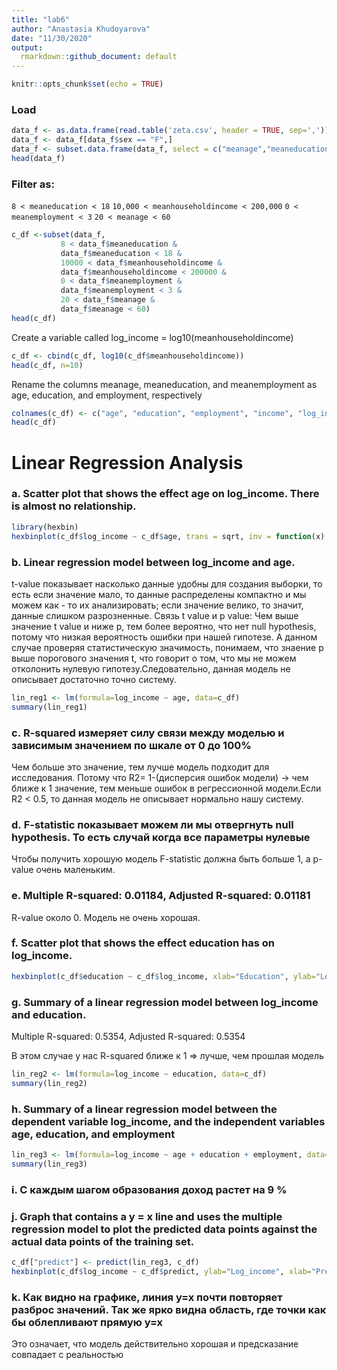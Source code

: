 ---
title: "lab6"
author: "Anastasia Khudoyarova"
date: "11/30/2020"
output:
  rmarkdown::github_document: default
---

```{r setup, include=FALSE}
knitr::opts_chunk$set(echo = TRUE)
```

### Load

```{r}
data_f <- as.data.frame(read.table('zeta.csv', header = TRUE, sep=','))
data_f <- data_f[data_f$sex == "F",]
data_f <- subset.data.frame(data_f, select = c("meanage","meaneducation","meanemployment","meanhouseholdincome"))
head(data_f)
```


### Filter as:
`8 < meaneducation < 18`
`10,000 < meanhouseholdincome < 200,000`
`0 < meanemployment < 3`
`20 < meanage < 60`


```{r}
c_df <-subset(data_f, 
           8 < data_f$meaneducation & 
           data_f$meaneducation < 18 & 
           10000 < data_f$meanhouseholdincome & 
           data_f$meanhouseholdincome < 200000 & 
           0 < data_f$meanemployment & 
           data_f$meanemployment < 3 & 
           20 < data_f$meanage & 
           data_f$meanage < 60)
head(c_df)
```


Create a variable called log_income = log10(meanhouseholdincome)

```{r}
c_df <- cbind(c_df, log10(c_df$meanhouseholdincome))
head(c_df, n=10)
```

Rename the columns meanage, meaneducation, and meanemployment as age, education, and employment, respectively

```{r}
colnames(c_df) <- c("age", "education", "employment", "income", "log_income")
head(c_df)
```


# Linear Regression Analysis

### a. Scatter plot that shows the effect age on log_income. There is almost no relationship.

```{r}
library(hexbin)
hexbinplot(c_df$log_income ~ c_df$age, trans = sqrt, inv = function(x) x^2, xlab="Age", ylab="Log_Income", colramp=rainbow)
```

### b. Linear regression model between log_income and age.  

t-value показывает насколько данные удобны для создания выборки, то есть если значение мало, то данные распределены компактно и мы можем как - то их анализировать; если значение велико, то значит, данные слишком разрозненные.
Связь t value и p value: Чем выше значение t value и ниже p, тем более вероятно, что нет null hypothesis, потому что низкая вероятность ошибки при нашей гипотезе.
А данном случае проверяя статистическую значимость, понимаем, что знаение p выше порогового значения t, что говорит о том, что мы не можем отколонить нулевую гипотезу.Следовательно, данная модель не описывает достаточно точно систему.

```{r}
lin_reg1 <- lm(formula=log_income ~ age, data=c_df)
summary(lin_reg1)
```


### c. R-squared измеряет силу связи между моделью и зависимым значением по шкале от 0 до 100%
Чем больше это значение, тем лучше модель подходит для исследования. Потому что R2= 1-(дисперсия ошибок модели) -> чем ближе к 1 значение, тем меньше ошибок в регрессионной модели.Если R2 < 0.5, то данная модель не описывает нормально нашу систему.

### d. F-statistic показывает можем ли мы отвергнуть null hypothesis. То есть случай когда все параметры нулевые
Чтобы получить хорошую модель F-statistic должна быть больше 1, а p-value очень маленьким.

### e. Multiple R-squared:  0.01184,	Adjusted R-squared:  0.01181
R-value около 0. Модель не очень хорошая.

### f. Scatter plot that shows the effect education has on log_income. 

```{r}
hexbinplot(c_df$education ~ c_df$log_income, xlab="Education", ylab="Log_Income", trans = sqrt, inv = function(x) x^2, type = c("g","r"), colramp=rainbow)
```

### g. Summary of a linear regression model between log_income and education.  

Multiple R-squared:  0.5354,	Adjusted R-squared:  0.5354 

В этом случае у нас R-squared ближе к 1 => лучше, чем прошлая модель 

```{r}
lin_reg2 <- lm(formula=log_income ~ education, data=c_df)
summary(lin_reg2)
```

### h. Summary of a linear regression model between the dependent variable log_income, and the independent variables age, education, and employment

```{r}
lin_reg3 <- lm(formula=log_income ~ age + education + employment, data=c_df)
summary(lin_reg3)
```

### i. С каждым шагом образования доход растет на 9 %

### j. Graph that contains a y = x line and uses the multiple regression model to plot the predicted data points against the actual data points of the training set. 

```{r}
c_df["predict"] <- predict(lin_reg3, c_df)
hexbinplot(c_df$log_income ~ c_df$predict, ylab="Log_income", xlab="Predicted data", trans = sqrt, inv = function(x) x^2, type = c("g","r"), colramp=rainbow)
```

### k. Как видно на графике, линия y=x почти повторяет разброс значений. Так же ярко видна область, где точки как бы облепливают прямую y=x
Это означает, что модель действительно хорошая и предсказание совпадает с реальностью
